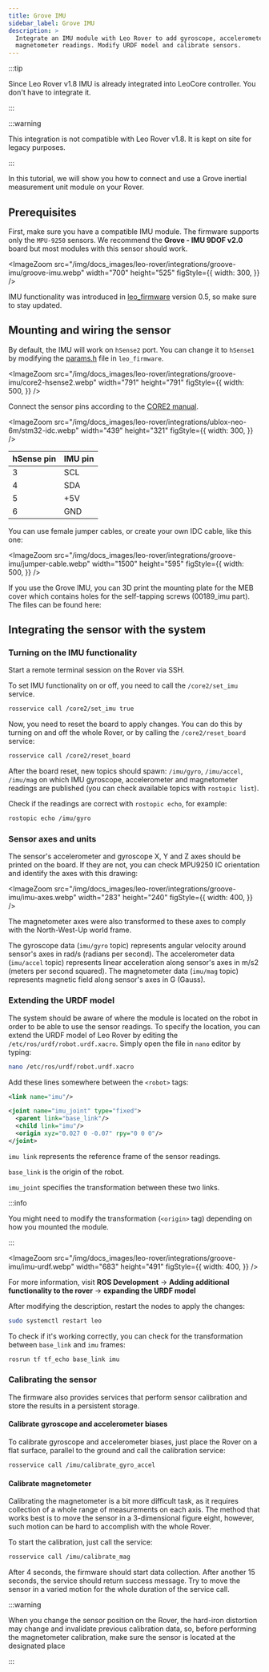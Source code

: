 ```yaml
---
title: Grove IMU
sidebar_label: Grove IMU
description: >
  Integrate an IMU module with Leo Rover to add gyroscope, accelerometer and
  magnetometer readings. Modify URDF model and calibrate sensors.
---
```



:::tip

Since Leo Rover v1.8 IMU is already integrated into LeoCore controller. You
don't have to integrate it.

:::

:::warning

This integration is not compatible with Leo Rover v1.8. It is kept on site for
legacy purposes.

:::

In this tutorial, we will show you how to connect and use a Grove inertial
measurement unit module on your Rover.

## Prerequisites

<LinkButton to="/docs/leo-rover/guides/ssh" title="Connect via SSH" />
<LinkButton
  to="/docs/leo-rover/guides/firmware-update"
  title="Firmware update"
/>
<LinkButton
  to="/docs/leo-rover/guides/software-update"
  title="Software update"
/>

<div className="video-container">
  <LiteYouTubeEmbed
    id="hZZzMtRVv_M"
    params="autoplay=0&autohide=1&showinfo=0&rel=0"
    poster="hqdefault"
    title="Leo with IMU"
    webp
  />
</div>

First, make sure you have a compatible IMU module. The firmware supports only
the `MPU-9250` sensors. We recommend the **Grove - IMU 9DOF v2.0** board but
most modules with this sensor should work.

<ImageZoom
  src="/img/docs_images/leo-rover/integrations/groove-imu/groove-imu.webp"
  width="700"
  height="525"
  figStyle={{
    width: 300,
  }}
/>

IMU functionality was introduced in
[leo_firmware](https://github.com/LeoRover/leo_firmware/releases) version 0.5,
so make sure to stay updated.

## Mounting and wiring the sensor

By default, the IMU will work on `hSense2` port. You can change it to `hSense1`
by modifying the
[params.h](https://github.com/LeoRover/leo_firmware/blob/master/params.h) file
in `leo_firmware`.

<ImageZoom
  src="/img/docs_images/leo-rover/integrations/groove-imu/core2-hsense2.webp"
  width="791"
  height="791"
  figStyle={{
    width: 500,
  }}
/>

Connect the sensor pins according to the
[CORE2 manual](https://husarion.com/manuals/core2/#hsensor).

<ImageZoom
  src="/img/docs_images/leo-rover/integrations/ublox-neo-6m/stm32-idc.webp"
  width="439"
  height="321"
  figStyle={{
    width: 300,
  }}
/>

| hSense pin | IMU pin |
| ---------- | ------- |
| 3          | SCL     |
| 4          | SDA     |
| 5          | +5V     |
| 6          | GND     |

You can use female jumper cables, or create your own IDC cable, like this one:

<ImageZoom
  src="/img/docs_images/leo-rover/integrations/groove-imu/jumper-cable.webp"
  width="1500"
  height="595"
  figStyle={{
    width: 500,
  }}
/>

If you use the Grove IMU, you can 3D print the mounting plate for the MEB cover
which contains holes for the self-tapping screws (00189_imu part). The files can
be found here:

<LinkButton
  to="/docs/leo-rover/documentation/dev-covers-addons"
  title="Dev-covers for addons"
/>

## Integrating the sensor with the system

### Turning on the IMU functionality

Start a remote terminal session on the Rover via SSH.

To set IMU functionality on or off, you need to call the `/core2/set_imu`
service.

```bash
rosservice call /core2/set_imu true
```

Now, you need to reset the board to apply changes. You can do this by turning on
and off the whole Rover, or by calling the `/core2/reset_board` service:

```bash
rosservice call /core2/reset_board
```

After the board reset, new topics should spawn: `/imu/gyro`, `/imu/accel`,
`/imu/mag` on which IMU gyroscope, accelerometer and magnetometer readings are
published (you can check available topics with `rostopic list`).

Check if the readings are correct with `rostopic echo`, for example:

```bash
rostopic echo /imu/gyro
```

### Sensor axes and units

The sensor's accelerometer and gyroscope X, Y and Z axes should be printed on
the board. If they are not, you can check MPU9250 IC orientation and identify
the axes with this drawing:

<ImageZoom
  src="/img/docs_images/leo-rover/integrations/groove-imu/imu-axes.webp"
  width="283"
  height="240"
  figStyle={{
    width: 400,
  }}
/>

The magnetometer axes were also transformed to these axes to comply with the
North-West-Up world frame.

The gyroscope data (`imu/gyro` topic) represents angular velocity around
sensor's axes in rad/s (radians per second). The accelerometer data (`imu/accel`
topic) represents linear acceleration along sensor's axes in m/s2 (meters per
second squared). The magnetometer data (`imu/mag` topic) represents magnetic
field along sensor's axes in G (Gauss).

### Extending the URDF model

The system should be aware of where the module is located on the robot in order
to be able to use the sensor readings. To specify the location, you can extend
the URDF model of Leo Rover by editing the `/etc/ros/urdf/robot.urdf.xacro`.
Simply open the file in `nano` editor by typing:

```bash
nano /etc/ros/urdf/robot.urdf.xacro
```

Add these lines somewhere between the `<robot>` tags:

```xml
<link name="imu"/>

<joint name="imu_joint" type="fixed">
  <parent link="base_link"/>
  <child link="imu"/>
  <origin xyz="0.027 0 -0.07" rpy="0 0 0"/>
</joint>
```

`imu link` represents the reference frame of the sensor readings.

`base_link` is the origin of the robot.

`imu_joint` specifies the transformation between these two links.

:::info

You might need to modify the transformation (`<origin>` tag) depending on how
you mounted the module.

:::

<ImageZoom
  src="/img/docs_images/leo-rover/integrations/groove-imu/imu-urdf.webp"
  width="683"
  height="491"
  figStyle={{
    width: 400,
  }}
/>

For more information, visit **ROS Development** -> **Adding additional
functionality to the rover** -> **expanding the URDF model**

<LinkButton
  to="/docs/leo-rover/advanced-guides/ros-development"
  title="ROS development"
/>

After modifying the description, restart the nodes to apply the changes:

```bash
sudo systemctl restart leo
```

To check if it's working correctly, you can check for the transformation between
`base_link` and `imu` frames:

```bash
rosrun tf tf_echo base_link imu
```

### Calibrating the sensor

The firmware also provides services that perform sensor calibration and store
the results in a persistent storage.

#### Calibrate gyroscope and accelerometer biases

To calibrate gyroscope and accelerometer biases, just place the Rover on a flat
surface, parallel to the ground and call the calibration service:

```bash
rosservice call /imu/calibrate_gyro_accel
```

#### Calibrate magnetometer

Calibrating the magnetometer is a bit more difficult task, as it requires
collection of a whole range of measurements on each axis. The method that works
best is to move the sensor in a 3-dimensional figure eight, however, such motion
can be hard to accomplish with the whole Rover.

To start the calibration, just call the service:

```bash
rosservice call /imu/calibrate_mag
```

After 4 seconds, the firmware should start data collection. After another 15
seconds, the service should return success message. Try to move the sensor in a
varied motion for the whole duration of the service call.

:::warning

When you change the sensor position on the Rover, the hard-iron distortion may
change and invalidate previous calibration data, so, before performing the
magnetometer calibration, make sure the sensor is located at the designated
place

:::
